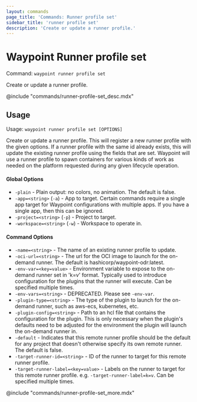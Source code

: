 ```yaml
---
layout: commands
page_title: 'Commands: Runner profile set'
sidebar_title: 'runner profile set'
description: 'Create or update a runner profile.'
---
```


# Waypoint Runner profile set

Command: `waypoint runner profile set`

Create or update a runner profile.

@include "commands/runner-profile-set_desc.mdx"

## Usage

Usage: `waypoint runner profile set [OPTIONS]`

Create or update a runner profile.
This will register a new runner profile with the given options. If
a runner profile with the same id already exists, this will update the
existing runner profile using the fields that are set.
Waypoint will use a runner profile to spawn containers for
various kinds of work as needed on the platform requested during any given
lifecycle operation.

#### Global Options

- `-plain` - Plain output: no colors, no animation. The default is false.
- `-app=<string>` (`-a`) - App to target. Certain commands require a single app target for Waypoint configurations with multiple apps. If you have a single app, then this can be ignored.
- `-project=<string>` (`-p`) - Project to target.
- `-workspace=<string>` (`-w`) - Workspace to operate in.

#### Command Options

- `-name=<string>` - The name of an existing runner profile to update.
- `-oci-url=<string>` - The url for the OCI image to launch for the on-demand runner. The default is hashicorp/waypoint-odr:latest.
- `-env-var=<key=value>` - Environment variable to expose to the on-demand runner set in 'k=v' format. Typically used to introduce configuration for the plugins that the runner will execute. Can be specified multiple times.
- `-env-vars=<string>` - DEPRECATED. Please see `-env-var`.
- `-plugin-type=<string>` - The type of the plugin to launch for the on-demand runner, such as aws-ecs, kubernetes, etc.
- `-plugin-config=<string>` - Path to an hcl file that contains the configuration for the plugin. This is only necessary when the plugin's defaults need to be adjusted for the environment the plugin will launch the on-demand runner in.
- `-default` - Indicates that this remote runner profile should be the default for any project that doesn't otherwise specify its own remote runner. The default is false.
- `-target-runner-id=<string>` - ID of the runner to target for this remote runner profile.
- `-target-runner-label=<key=value>` - Labels on the runner to target for this remote runner profile. e.g. `-target-runner-label=k=v`. Can be specified multiple times.

@include "commands/runner-profile-set_more.mdx"
